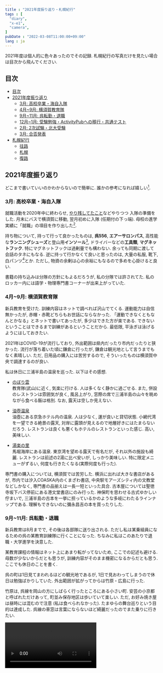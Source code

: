 ```yaml
---
title : "2021年度振り返り・札幌紀行"
tags : [
  "diary",
  "x-e1",
  "camera",
]
pubDate : "2022-03-08T11:00:00+09:00"
lang : ja
---
```



2021年度は個人的に色々あったのでその記録.
札幌紀行の写真だけを見たい場合は目次から飛んでください.


## 目次

- [目次](#目次)
- [2021年度振り返り](#2021年度振り返り)
  - [3月: 高校卒業・海自入隊](#3月-高校卒業海自入隊)
  - [4月~9月: 横須賀教育隊](#4月9月-横須賀教育隊)
  - [9月~11月: 呉転勤・退職](#9月11月-呉転勤退職)
  - [12月~1月: 受験勉強・ActivityPubへの移行・共通テスト](#12月1月-受験勉強activitypubへの移行共通テスト)
  - [2月: 2次試験・北大受験](#2月-2次試験北大受験)
  - [3月: 合否発表](#3月-合否発表)
- [札幌紀行](#札幌紀行)
  - [往路](#往路)
  - [札幌](#札幌)
  - [復路](#復路)


## 2021年度振り返り

どこまで書いていいのかわからないので簡単に.
誰かの参考になれば嬉しい[^1].
[^1]: 参考したい人がこのブログに辿り着くのか?


### 3月: 高校卒業・海自入隊

就職活動を2020年中に終わらせ,
[やり残してたこと](/blog/electronics/solar-tracker/)などやりつつ
入隊の準備をした.
月末にバスで横須賀に移動,
翌月初めに入隊 (任期付の下っ端).
母校の進学実績に「就職」の項目を作り出した[^2].

[^2]: [令和3（2021）年度　進路状況](http://www.gakugei-hs.setagaya.tokyo.jp/wp/wp-content/uploads/2021/05/620f688e9590aa4bd7c95cb5a236dc5b.pdf)

持ち物について,
持って行って良かったものは,
**呉556**, **エアーサロンパス**,
高性能な**ランニングシューズ**と登山用**インソール**[^3],
ドライバーなどの**工具類**,
**マグネットフック**.
特にマグネットフックは過剰量でも構わない.
余っても同期に渡して会話のタネにもなる.
逆に持って行かなくて良いと思ったのは,
大量の私服, 靴下, 白パンツ[^4]とか.
ただし, 物資の余剰は心の余裕にもなるので多めを心掛けると良い.

書籍の持ち込みは分隊の方針にもよるだろうが,
私の分隊では許されてた.
私のロッカー内には語学・物理専門書コーナーが出来上がっていた.

[^3]: 登山用インソールは半長靴 (陸兵さんが履くブーツ) にいれる.
ただし, 隣の陸自武山駐屯地内のファミマで陸自御用達のインソールが買えるので
そちらを購入するのもあり.
私はゲル状のインソールを普段使いの革靴に入れていた.
[^4]: 無彩色のパンツなら夏服でも許された. 灰色がおすすめ.


### 4月~9月: 横須賀教育隊

新兵教育を受けた.
訓練内容はネットで調べれば沢山でてくる.
運動能力は自信無かったが, 赤帽・赤靴どちらもお世話にならなかった.
「運動できなくともなんとかなる」とネットで書いてあったが,
多少はできた方が楽である.
できないということはできるまで訓練があるということだから.
最低限, 平泳ぎは泳げるようにはしておきたい.

2021年はCOVID-19が流行しており,
外出範囲は県内だったり市内だったりと狭かった.
流行が落ち着いた頃に鎌倉に行ったが,
鎌倉は観光地として言うまでもなく素晴しい.
ただ, 日用品の購入には苦労するので,
そういったものは横須賀中央で調達するのが良い.

私は休日に三浦半島の温泉を巡った. 以下はその感想.

- [のぼり雲](http://www.noborigumo.jp/)  
教育隊(武山)に近く, 気楽に行ける.
人は多くなく静かに過ごせる.
また, 併設のレストランは雰囲気が良く,
風呂上がり, 窓際の席で三浦半島の山々を眺めながら食べる飯は格別.
なお, 露天は空しか見えない.

- [油壺温泉](https://www.misakikanko.co.jp/aburatsubo/index.html)  
油壺にある京急ホテル内の温泉.
人は少なく, 運が良いと貸切状態.
小網代湾を一望できる絶景の露天,
対岸に露頭が見えるので地層好きにはたまらないだろう.
レストランは良くも悪くもホテルのレストランといった感じ.
高い, 美味しい.

- [湯楽の里](https://www.yurakirari.com/yura/yokosuka/)  
馬堀海岸にある温泉.
東京湾を望める露天で有名だが,
それ以外の施設も綺麗.
レストランは前述の2湯に比べ安いが,
しっかり美味しい. 
特に限定メニューがずるい,
何度も行きたくなる(実際何度も行った).

専門書の購入については, 横須賀では苦労した.
横浜に出れば大きな書店があるが,
市内では汐入COASKA内のくまざわ書店,
中央駅モアーズシティ内の文教堂などしかなく,
専門書の品揃えは一長一短といった具合.
古本屋については聖徳寺坂下バス停前にある港文堂書店にのみ行った.
神保町を思わせる古式ゆかしい佇まいで,
三浦半島の古本を一挙に担っているかのような多岐にわたるラインナップである.
理解もできないのに彌永昌吉の本を買ったりした.


### 9月~11月: 呉転勤・退職

新兵教育は8月までで,
その後は各部隊に送り出される.
ただし私は某乗組員になるための呉の某教育訓練隊に行くことになった.
ちなみに私はこのあたりで退職・大学進学を決意した.

某教育課程の情報はネット上にあまり転がってないため,
ここでの記述も避ける.
母数が少ないからだとも思うが,
訓練内容がそのまま機密になるからだとも思う.
ここでも休日のことを書く.

呉の町は1日見てまわれるほどの観光地であるが,
1日で見おわってしまうので休日は勉強ばかりしていた.
外出範囲が拡がってからは竹原・広島に行った.

竹原は,
呉線を岡山の方にしばらく行ったところにある小さい町.
安芸の小京都と呼ばれただけあって,
町並み保存地区は歩いていて楽しい.
ただ, お好み焼き屋は昼時には混むので注意 (私は食べられなかった).
たまゆらの舞台巡りという目的は達成した.
呉線の車窓は言葉にならないほど綺麗だったのでまた乗りに行きたい.

<Video src={video1} loop />

広島は大きい街であるから退屈しなかった.
産業奨励館や広島城などを見てまわった後は,
久々の都会ということで家電量販店を巡り,
[final B2](https://final-inc.com/products/b2-jp) などを導入.
ずっと使ってたE3000と近い汎用性で重宝している.
また, 八丁堀にはジュンク堂書店があり, 入り浸った.
この街は専門書の購入に苦労しないと思う.

観光地としてはマイナーだが,
広島大学旧理学部1号館を探訪.
被爆建築であるが,
その後も広大理学部として1991年まで使われていた.
2021年現在は完全に放置状態.
広大にはかつて理論物理学研究所があり[^5],
前述の竹原市も併せて物理学に縁がある街である.
少ないがそういった展示も随所にみられるので,
それを目的に広島を訪れるのも悪くないと思う.

[^5]: [広大理論物理学研究所](https://ja.wikipedia.org/wiki/%E5%BA%83%E5%B3%B6%E6%96%87%E7%90%86%E7%A7%91%E5%A4%A7%E5%AD%A6#%E7%90%86%E8%AB%96%E7%89%A9%E7%90%86%E5%AD%A6%E7%A0%94%E7%A9%B6%E6%89%80).
1990年, 京都大学基礎物理学研究所に統合され廃止.

![広島大学旧理学部1号館](./_1.jpg)

11月になり退職.
手続きは約2ヶ月かかったが,
前例を鑑みると早い方だと思われる.
訓練しか行わず退職してしまったことを申し訳なく思ってる.
その分, 学業なりで社会に貢献できたらと思う.


### 12月~1月: 受験勉強・ActivityPubへの移行・共通テスト

東京に帰ってきて宅浪.
ただ, ずっと家にこもってるとなんとも飽きてくるもので,
前々から建てようと思ってたMisskey鯖を本格的に建てた.
最初はConoHa VPS,
そしてVultr, Amazon Lightsailと安いVPSを転々とし,
最終的にはTLで教えてもらった[Contabo](https://contabo.com/en/)に収まった.
ただ, 慣れない鯖の引っ越しを繰り返した結果,
何回もトラブルを起こしてしまい,
年明けの瞬間に鯖のリセットをするという思い出を作り出してしまった.
おかげで雀の涙ほどのインフラ知識は得られたと思う.
最近はずっと[@xiupos@mk.xiupos.net](https://mk.xiupos.net/@xiupos)に引き込もっている.

そういえばドメインも買った(xiupos.net).
活用していきたい.

共通テストは話題になっていた通りの難化.
結果を書くのは気が進まないが,
自他の予想以上の点数だったことは確か.
2020年度も実は共テを受けていたが,
点数の水準は2年連続で同じくらいだった.


### 2月: 2次試験・北大受験

私立入試や国立前期試験など.
ここでようやく札幌紀行の話になる.
北大を選んだ理由は勉強しなくても受かりそうだったから.

札幌出発直前にレンズ**Industar-61 L/D 55mm f/2.8**を購入.
前に使ってたニッコールは筐体が大きく重く,
持ち運ぶには苦労していた.
61は中々コンパクトで写りも申し分ないため,
今後メインに使っていきたい[^6].
気付けばX-E1も発売から10年経っている.

[^6]: まだ慣れていないためピントはあまあま.


### 3月: 合否発表

北大受かってました.
今年は春から札幌.


---


## 札幌紀行

北海道大学という大学は札幌にあるので,
受験するには札幌に行く必要がある.
東京からは空路で新千歳に行きエアポート快速で札幌に行くのが定番であるが,
今年は大雪によってそのルートが塞がれていた[^7].
私は出発前夜に予定を変更しなんとか札幌に到着した.
[^7]: [「こういうのも含めて受験かな…」JR運休で新千歳空港に一時3000人以上が足止め…受験生の姿多く - HTB](https://web.archive.org/web/20220223234528/https://www.htb.co.jp/news/archives_15023.html)


### 往路

羽田空港から旭川空港までJAL便で移動,
特急カムイで札幌に入った.

![羽田空港](./_2.jpg)

飛行機は久し振り,
しかも家族や教員も無しで乗るのは初めてだったので,
離陸のときに年甲斐もなく緊張.
しかし2時間くらいで着陸体制,
タイまでの飛行機に比べればあっという間に北海道の地に辿り着いた.

旭川から札幌までの移動が問題で,
旭川駅に到着した時点で函館本線は運休.
電光掲示板にはカムイ30号の文字こそあれど,
放送は繰り返し除雪遅延を伝えていた.
余裕をもって予約していたが運行情報が気になり,
昼食は駅施設内のコンビニで済ませ,
裏の忠別川を見たり入場券でホームに上がったりなど
駅近辺で過ごした.
そして, 発車時間の30分ほど前になって除雪完了のアナウンス,
カムイ30号から運行が再開した.
よくこんなで再開できたものだと思う.
雪国の洗礼を受けた.

<Video src={video2} loop />

予定時間より数分遅れだが札幌に到着.
新千歳から札幌までの鉄路が復旧したのが
翌朝であることを考えると,
旭川経由にしたのは大成功だった.
旭川を提案してくれた北大生の友人には頭が上がらない.
余裕をもってホテルに入り, のんびり過ごす.


### 札幌

前日くらいは勉強しないとさすがにまずいと思い,
ホテルにこもって勉強.
昼は一蘭に行き, ついでに会場の下見.
雪は積もっていたが想像よりは歩き辛くない.
構内のアイヌ語表記の看板などみて興奮していた.
夜はやき弁[^8]を食べ, 早めに就寝.
[^8]: そういえば夏に横教のヤマザキショップでやき弁フェアをやっていた.
「北海道で食べなきゃ意味ない!!」と見栄を張って買わなかったが,
まさか半年後に実現するとは.

![北海道大学農学部](./_3.jpg)

試験当日は上の写真の建物に入って, 試験を受けたら, 試験が終わってた.
試験後は北大生の友人と会い札幌を散歩.
地下街と地上を行ったり来たりしていたら
完全に方向感覚を失った.
条里制恐るべし.

![札幌市時計台](./_4.jpg)

### 復路

この日は朝から新千歳空港も運行していたが,
受験生の予約が一杯で断念.
札幌丘珠空港から函館空港までJAL便,
新函館北斗駅から新幹線で帰った.

![丘珠空港](./_5.jpg)

この便もほぼ満席で,
最前列反対向きといういかにも余りもの席になった.
人生初プロペラ機で,
そのプロペラを常に正面から眺められたのは良かったかもしれない.

函館ではラッキーピエロを食しただけで,
観光という観光はしなかった.
新函館北斗駅に移動する際に,
1本前の電車に乗ってしまったために
五稜郭駅で乗り換え待ち.

![函館本線五稜郭駅](./_6.jpg)

特別に駅舎内に入れていただいたが,
小一時間待つことになったので
乗り換え案内には従うべきであった.

新函館北斗駅で北海道新幹線に乗り換え北海道を後にした.

![北海道新幹線新函館北斗駅](./_7.jpg)
